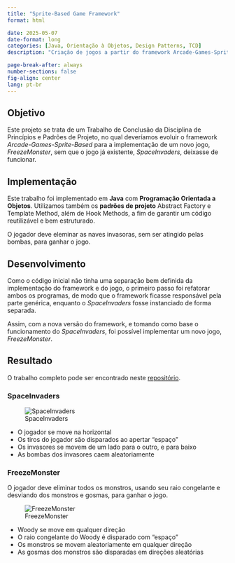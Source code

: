 ```yaml
---
title: "Sprite-Based Game Framework"
format: html

date: 2025-05-07
date-format: long
categories: [Java, Orientação à Objetos, Design Patterns, TCD]
description: "Criação de jogos a partir do framework Arcade-Games-Sprite-Based, aplicando princípios e padrões de projeto."

page-break-after: always
number-sections: false
fig-align: center
lang: pt-br
---
```


## Objetivo

Este projeto se trata de um Trabalho de Conclusão da Disciplina de Princípios e Padrões de Projeto, no qual deveríamos evoluir o framework *Arcade-Games-Sprite-Based* para a implementação de um novo jogo, *FreezeMonster*, sem que o jogo já existente, *SpaceInvaders*, deixasse de funcionar.


## Implementação

Este trabalho foi implementado em **Java** com **Programação Orientada a Objetos**. Utilizamos também os **padrões de projeto** Abstract Factory e Template Method, além de Hook Methods, a fim de garantir um código reutilizável e bem estruturado. 

O jogador deve eleminar as naves invasoras, sem ser atingido pelas bombas, para ganhar o jogo.


## Desenvolvimento 

Como o código inicial não tinha uma separação bem definida da implementação do framework e do jogo, o primeiro passo foi refatorar ambos os programas, de modo que o framework ficasse responsável pela parte genérica, enquanto o *SpaceInvaders* fosse instanciado de forma separada.

Assim, com a nova versão do framework, e tomando como base o funcionamento do *SpaceInvaders*, foi possível implementar um novo jogo, *FreezeMonster*.


## Resultado

O trabalho completo pode ser encontrado neste [repositório](https://github.com/adrtgarcia/Laboratorios-UFU/tree/main/FACOM31401%20-%20PPP/TCD/Código%20Final).

### SpaceInvaders

![SpaceInvaders](imagens/spaceinvaders.png)

- O jogador se move na horizontal
- Os tiros do jogador são disparados ao apertar "espaço"
- Os invasores se movem de um lado para o outro, e para baixo
- As bombas dos invasores caem aleatoriamente

### FreezeMonster

O jogador deve eliminar todos os monstros, usando seu raio congelante e desviando dos monstros e gosmas, para ganhar o jogo.

![FreezeMonster](imagens/freezemonster.png)

- Woody se move em qualquer direção
- O raio congelante do Woody é disparado com "espaço"
- Os monstros se movem aleatoriamente em qualquer direção
- As gosmas dos monstros são disparadas em direções aleatórias

